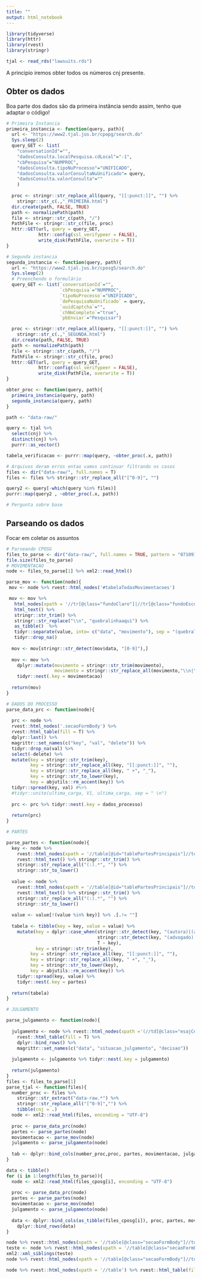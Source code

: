 ```yaml
---
title: ""
output: html_notebook
---
```


```r
library(tidyverse)
library(httr)
library(rvest)
library(stringr)
```

```r
tjal <- read_rds("lawsuits.rds")
```

A principio iremos obter todos os números cnj presente. 

## Obter os dados

Boa parte dos dados são da primeira instância sendo assim, tenho que adaptar o código!

```r
# Primeira Instancia 
primeira_instancia <- function(query, path){
  url <- "https://www2.tjal.jus.br/cpopg/search.do"
  Sys.sleep(2)
  query_GET <- list(
    "conversationId"="",
    "dadosConsulta.localPesquisa.cdLocal"="-1",
    "cbPesquisa"="NUMPROC",
    "dadosConsulta.tipoNuProcesso"="UNIFICADO",
    "dadosConsulta.valorConsultaNuUnificado"= query,
    "dadosConsulta.valorConsulta"=""
    )
  
  proc <- stringr::str_replace_all(query, "[[:punct:]]", "") %>% 
    stringr::str_c(.,"_PRIMEIRA.html")
  dir.create(path, FALSE, TRUE)
  path <- normalizePath(path)
  file <- stringr::str_c(path, "/")
  PathFile <- stringr::str_c(file, proc)
  httr::GET(url, query = query_GET,
            httr::config(ssl_verifypeer = FALSE),
            write_disk(PathFile, overwrite = T))
}

# Segunda instancia
segunda_instancia <- function(query, path){
  url <- "https://www2.tjal.jus.br/cposg5/search.do"
  Sys.sleep(2)
  # Preenchendo o formulário
  query_GET <- list(`conversationId`="",
                    `cbPesquisa`="NUMPROC",
                    `tipoNuProcesso`="UNIFICADO",
                    `dePesquisaNuUnificado` = query,
                    `uuidCaptcha`="",
                    `chNmCompleto`="true",
                    `pbEnviar`="Pesquisar")

  proc <- stringr::str_replace_all(query, "[[:punct:]]", "") %>% 
    stringr::str_c(.,"_SEGUNDA.html")
  dir.create(path, FALSE, TRUE)
  path <- normalizePath(path)
  file <- stringr::str_c(path, "/")
  PathFile <- stringr::str_c(file, proc)
  httr::GET(url, query = query_GET,
            httr::config(ssl_verifypeer = FALSE),
            write_disk(PathFile, overwrite = T))
}

obter_proc <- function(query, path){
  primeira_instancia(query, path)
  segunda_instancia(query, path)
}
```


```r
path <- "data-raw/"

query <- tjal %>% 
  select(cnj) %>% 
  distinct(cnj) %>% 
  purrr::as_vector()

tabela_verificacao <- purrr::map(query, ~obter_proc(.x, path))

# Arquivos deram erros entao vamos continuar filtrando os casos
files <- dir("data-raw/", full.names = T)
files <- files %>% stringr::str_replace_all("[^0-9]", "")

query2 <- query[-which(query %in% files)]
purrr::map(query2 , ~obter_proc(.x, path))

# Pergunta sobre base
```

## Parseando os dados

Focar em coletar os assuntos

```r
# Parseando CPOSG
files_to_parse <- dir("data-raw/", full.names = TRUE, pattern = "07109114520138020001_PRIMEIRA")
file.size(files_to_parse)
# MOVIMENTACAO
node <- files_to_parse[1] %>% xml2::read_html()

parse_mov <- function(node){
 mov <- node %>% rvest::html_nodes('#tabelaTodasMovimentacoes')

 mov <- mov %>% 
   html_nodes(xpath = '//tr[@class="fundoClaro"]|//tr[@class="fundoEscuro"]') %>%
   html_text() %>%
   stringr::str_trim() %>%
   stringr::str_replace("\\n", "quebralinhaaqui") %>%
   as_tibble()  %>%
   tidyr::separate(value, into= c("data", "movimento"), sep = "(quebralinhaaqui)") %>%
   tidyr::drop_na()
 
  mov <- mov[stringr::str_detect(mov$data, "[0-9]"),] 
  
  mov <- mov %>% 
    dplyr::mutate(movimento = stringr::str_trim(movimento),
                  movimento = stringr::str_replace_all(movimento,"\\n|\\t", "")) %>% 
    tidyr::nest(.key = movimentacao)
  
  return(mov)
}

# DADOS DO PROCESSO
parse_data_prc <- function(node){
  
  prc <- node %>%
  rvest::html_nodes('.secaoFormBody') %>%
  rvest::html_table(fill = T) %>% 
  dplyr::last() %>% 
  magrittr::set_names(c("key", "val", "delete")) %>% 
  tidyr::drop_na(val) %>% 
  select(-delete) %>% 
  mutate(key = stringr::str_trim(key),
         key = stringr::str_replace_all(key, "[[:punct:]]", ""),
         key = stringr::str_replace_all(key, " +", "_"),
         key = stringr::str_to_lower(key),
         key = abjutils::rm_accent(key)) %>% 
  tidyr::spread(key, val) #%>% 
  #tidyr::unite(ultima_carga, V1, ultima_carga, sep = " \n")
  
  prc <- prc %>% tidyr::nest(.key = dados_processo)
  
  return(prc)
}

# PARTES

parse_partes <- function(node){
  key <- node %>% 
    rvest::html_nodes(xpath = '//table[@id="tablePartesPrincipais"]//td//span') %>%
    rvest::html_text() %>% stringr::str_trim() %>% 
    stringr::str_replace_all("(:).*", "") %>% 
    stringr::str_to_lower()
  
  value <- node %>% 
    rvest::html_nodes(xpath = '//table[@id="tablePartesPrincipais"]//td//text()') %>%
    rvest::html_text() %>% stringr::str_trim() %>% 
    stringr::str_replace_all("(:).*", "") %>%
    stringr::str_to_lower()
  
  value <- value[!(value %in% key)] %>% .[.!= ""]
  
  tabela <- tibble(key = key, value = value) %>% 
    mutate(key = dplyr::case_when(stringr::str_detect(key, "(autora)|(autor)") ~ "autor",
                                  stringr::str_detect(key, "(advogado)|(advogada)") ~ "advogado",
                                  T ~ key),
           key = stringr::str_trim(key),
         key = stringr::str_replace_all(key, "[[:punct:]]", ""),
         key = stringr::str_replace_all(key, " +", "_"),
         key = stringr::str_to_lower(key),
         key = abjutils::rm_accent(key)) %>% 
    tidyr::spread(key, value) %>% 
    tidyr::nest(.key = partes)
  
  return(tabela)
}

# JULGAMENTO

parse_julgamento <- function(node){
  
  julgamento <- node %>% rvest::html_nodes(xpath ='(//td[@class="esajCelulaConteudoServico"]//table)[last()-1]') %>%
    rvest::html_table(fill = T) %>% 
    dplyr::bind_rows() %>% 
    magrittr::set_names(c("data", "situacao_julgamento", "decisao")) 
  
  julgamento <- julgamento %>% tidyr::nest(.key = julgamento)
  
  return(julgamento)
}
files <- files_to_parse[1]
parse_tjal <- function(files){
  number_proc <- files %>% 
    stringr::str_extract("data-raw.*") %>% 
    stringr::str_replace_all("[^0-9]","") %>% 
    tibble(cnj = .)
  node <- xml2::read_html(files, enconding = "UTF-8")
  
  proc <- parse_data_prc(node)
  partes <- parse_partes(node)
  movimentacao <- parse_mov(node)
  julgamento <- parse_julgamento(node)
  
  tab <- dplyr::bind_cols(number_proc,proc, partes, movimentacao, julgamento)
}

data <- tibble()
for (i in 1:length(files_to_parse)){
  node <- xml2::read_html(files_cposg[i], enconding = "UTF-8")
  
  proc <- parse_data_prc(node)
  partes <- parse_partes(node)
  movimentacao <- parse_mov(node)
  julgamento <- parse_julgamento(node)
  
  data <- dplyr::bind_cols(as_tibble(files_cposg[i]), proc, partes, movimentacao, julgamento) %>% 
    dplyr::bind_rows(data)
}
```
```r
node %>% rvest::html_nodes(xpath = '//table[@class="secaoFormBody"]//td[@id=""]') %>% rvest::html_text() %>% stringr::str_trim()
teste <- node %>% rvest::html_nodes(xpath = '//table[@class="secaoFormBody"]//td//span[@class="labelClass"]')
xml2::xml_siblings(teste)
node %>% rvest::html_nodes(xpath = '//table[@class="secaoFormBody"]//td//span[@class]') %>% rvest::html_text() %>% stringr::str_trim()

node %>% rvest::html_nodes(xpath = '//table') %>% rvest::html_table(fill = T)
```

